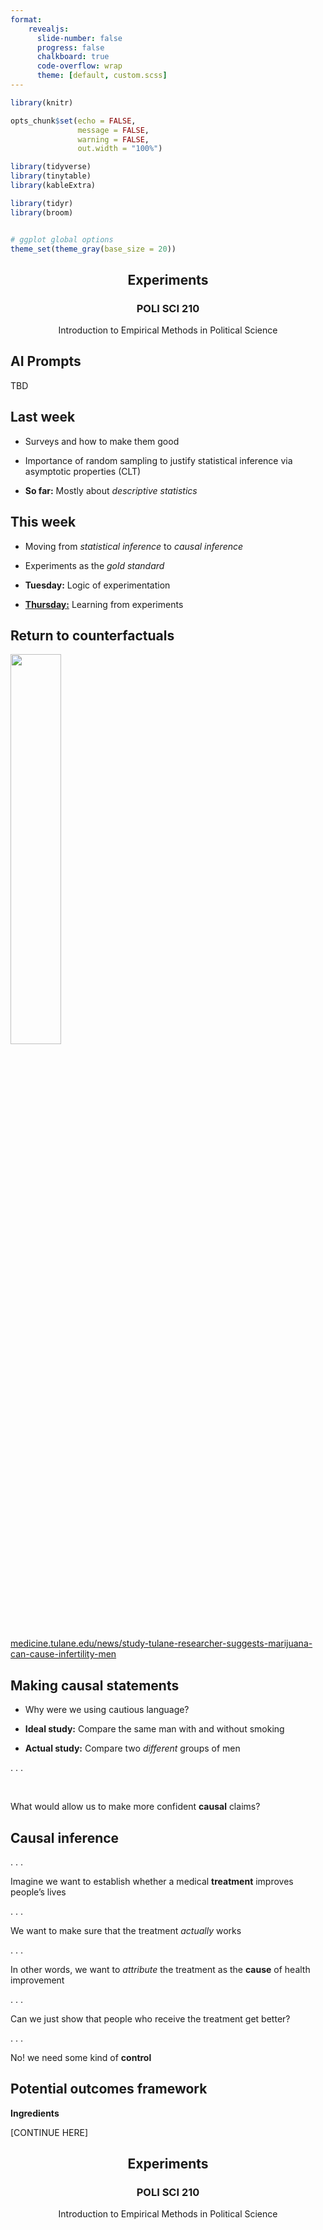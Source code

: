 ```yaml
---
format:
    revealjs:
      slide-number: false
      progress: false
      chalkboard: true
      code-overflow: wrap
      theme: [default, custom.scss]
---
```


```r
library(knitr)

opts_chunk$set(echo = FALSE, 
               message = FALSE, 
               warning = FALSE,
               out.width = "100%")

library(tidyverse)
library(tinytable)
library(kableExtra)

library(tidyr)
library(broom)


# ggplot global options
theme_set(theme_gray(base_size = 20))

```



::: {style="text-align: center"}
## Experiments {.center}

### POLI SCI 210

Introduction to Empirical Methods in Political Science

:::


## AI Prompts {background-color="#B6ACD1"}

TBD



## Last week

- Surveys and how to make them good

- Importance of random sampling to justify statistical inference via asymptotic properties (CLT)

- **So far:** Mostly about *descriptive statistics*

## This week

- Moving from *statistical inference* to *causal inference*

- Experiments as the *gold standard*

- **Tuesday:** Logic of experimentation

- [**Thursday:**](#thu) Learning from experiments

## Return to counterfactuals

![](fig/weed.png){width=40% fig-align="center"}

::: aside
[medicine.tulane.edu/news/study-tulane-researcher-suggests-marijuana-can-cause-infertility-men](https://medicine.tulane.edu/news/study-tulane-researcher-suggests-marijuana-can-cause-infertility-men)
:::

## Making causal statements

::: incremental
- Why were we using cautious language?

- **Ideal study:** Compare the same man with and without smoking

- **Actual study:** Compare two *different* groups of men
:::

. . .

&nbsp;

::: {.r-stack}
What would allow us to make more confident **causal** claims?
:::

## Causal inference

. . . 

Imagine we want to establish whether a medical **treatment** improves people's lives

. . .

We want to make sure that the treatment *actually* works

. . .

In other words, we want to *attribute* the treatment as the **cause** of health improvement

. . .

Can we just show that people who receive the treatment get better?

. . .

No! we need some kind of **control**

## Potential outcomes framework

**Ingredients**

[CONTINUE HERE]

::: {style="text-align: center"}
## Experiments {#thu .center}

### POLI SCI 210

Introduction to Empirical Methods in Political Science

:::


